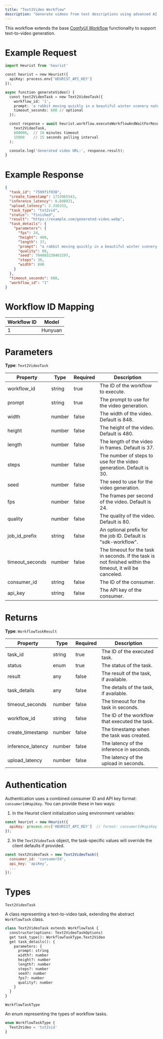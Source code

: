 ```yaml
---
title: "Text2Video Workflow"
description: "Generate videos from text descriptions using advanced AI models."
---
```


This workflow extends the base [ComfyUI Workflow](/dev-guide/heurist-sdk/comfyui-workflow) functionality to support text-to-video generation.

# Example Request

```python
import Heurist from 'heurist'

const heurist = new Heurist({
  apiKey: process.env['HEURIST_API_KEY']
});

async function generateVideo() {
  const text2VideoTask = new Text2VideoTask({
    workflow_id: '1',
    prompt: 'a rabbit moving quickly in a beautiful winter scenery nature trees sunset tracking camera',
    timeout_seconds: 600 // optional
  });

  const response = await heurist.workflow.executeWorkflowAndWaitForResult(
    text2VideoTask,
    600000,  // 10 minutes timeout
    15000    // 15 seconds polling interval
  );

  console.log('Generated video URL:', response.result);
}
```

# Example Response

```json
{
  "task_id": "7599f1f038",
  "create_timestamp": 1733965543,
  "inference_latency": 0.608921,
  "upload_latency": 2.316333,
  "task_type": "txt2vid",
  "status": "finished",
  "result": "https://example.com/generated-video.webp",
  "task_details": {
    "parameters": {
      "fps": 24,
      "height": 480,
      "length": 37,
      "prompt": "a rabbit moving quickly in a beautiful winter scenery nature trees sunset tracking camera",
      "quality": 80,
      "seed": 704883238463297,
      "steps": 30,
      "width": 848
    }
  },
  "timeout_seconds": 600,
  "workflow_id": "1"
}
```

# Workflow ID Mapping

| Workflow ID | Model |
|-------------|-------|
| 1 | Hunyuan |

# Parameters

**Type**: `Text2VideoTask`

| Property | Type | Required | Description |
|----------|------|----------|-------------|
| workflow_id | string | true | The ID of the workflow to execute. |
| prompt | string | true | The prompt to use for the video generation. |
| width | number | false | The width of the video. Default is 848. |
| height | number | false | The height of the video. Default is 480. |
| length | number | false | The length of the video in frames. Default is 37. |
| steps | number | false | The number of steps to use for the video generation. Default is 30. |
| seed | number | false | The seed to use for the video generation. |
| fps | number | false | The frames per second of the video. Default is 24. |
| quality | number | false | The quality of the video. Default is 80. |
| job_id_prefix | string | false | An optional prefix for the job ID. Default is "sdk-workflow". |
| timeout_seconds | number | false | The timeout for the task in seconds. If the task is not finished within the timeout, it will be canceled. |
| consumer_id | string | false | The ID of the consumer. |
| api_key | string | false | The API key of the consumer. |

# Returns

**Type**: `WorkflowTaskResult`

| Property | Type | Required | Description |
|----------|------|----------|-------------|
| task_id | string | true | The ID of the executed task. |
| status | enum | true | The status of the task. |
| result | any | false | The result of the task, if available. |
| task_details | any | false | The details of the task, if available. |
| timeout_seconds | number | false | The timeout for the task in seconds. |
| workflow_id | string | false | The ID of the workflow that executed the task. |
| create_timestamp | number | false | The timestamp when the task was created. |
| inference_latency | number | false | The latency of the inference in seconds. |
| upload_latency | number | false | The latency of the upload in seconds. |

# Authentication
Authentication uses a combined consumer ID and API key format: `consumerId#apiKey`. You can provide these in two ways:

1. In the Heurist client initialization using environment variables:
```javascript
const heurist = new Heurist({
  apiKey: process.env['HEURIST_API_KEY']  // format: consumerId#apiKey
});
```

2. In the `Text2VideoTask` object, the task-specific values will override the client defaults if provided.
```javascript
const text2VideoTask = new Text2VideoTask({
  consumer_id: 'consumerId',
  api_key: 'apiKey',
  ...
});
```

# Types
`Text2VideoTask`

A class representing a text-to-video task, extending the abstract `WorkflowTask` class.
```python
class Text2VideoTask extends WorkflowTask {
  constructor(options: Text2VideoTaskOptions)
  get task_type(): WorkflowTaskType.Text2Video
  get task_details(): {
    parameters: {
      prompt: string
      width?: number
      height?: number
      length?: number
      steps?: number
      seed?: number
      fps?: number
      quality?: number
    }
  }
}
```
`WorkflowTaskType`

An enum representing the types of workflow tasks.
``` javascript
enum WorkflowTaskType {
  Text2Video = 'txt2vid'
}
```